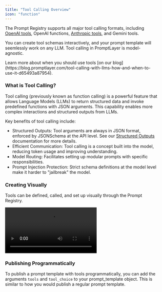 ```yaml
---
title: "Tool Calling Overview"
icon: "function"
---
```


The Prompt Registry supports all major tool calling formats, including [OpenAI tools](https://platform.openai.com/docs/guides/function-calling), OpenAI functions, [Anthropic tools](https://docs.anthropic.com/en/docs/build-with-claude/tool-use), and Gemini tools.

You can create tool schemas interactively, and your prompt template will seemlessly work on any LLM. Tool calling in PromptLayer is model-agnostic.

<Tip>
Learn more about when you should use tools [on our blog](https://blog.promptlayer.com/tool-calling-with-llms-how-and-when-to-use-it-d65493a87954).
</Tip>

### What is Tool Calling?

Tool calling (previously known as function calling) is a powerful feature that allows Language Models (LLMs) to return structured data and invoke predefined functions with JSON arguments. This capability enables more complex interactions and structured outputs from LLMs.

Key benefits of tool calling include:

- Structured Outputs: Tool arguments are always in JSON format, enforced by JSONSchema at the API level. See our [Structured Outputs](/features/prompt-registry/tool-calling/structured-outputs) documentation for more details.
- Efficient Communication: Tool calling is a concept built into the model, reducing token usage and improving understanding.
- Model Routing: Facilitates setting up modular prompts with specific responsibilities.
- Prompt Injection Protection: Strict schema definitions at the model level make it harder to "jailbreak" the model.

### Creating Visually

Tools can be defined, called, and set up visually through the Prompt Registry.

<video controls="controls">
    <source src="/videos/create-function.mp4" type="video/mp4" />
</video>

### Publishing Programmatically

To publish a prompt template with tools programmatically, you can add the arguments `tools` and `tool_choice` to your prompt_template object. This is similar to how you would publish a regular prompt template.
